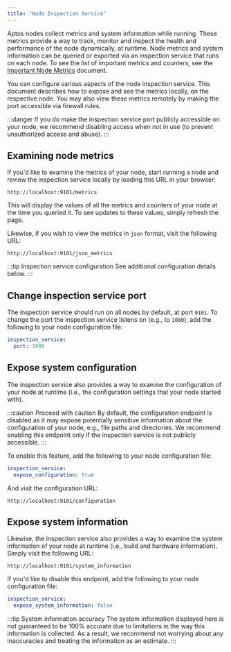```yaml
---
title: "Node Inspection Service"
---
```


Aptos nodes collect metrics and system information while running. These metrics provide a way to track,
monitor and inspect the health and performance of the node dynamically, at runtime. Node metrics and system
information can be queried or exported via an inspection service that runs on each node.
To see the list of important metrics and counters, see the [Important Node Metrics](./important-metrics.md) document.

You can configure various aspects of the node inspection service. This document describes how to expose and see the metrics locally, on the respective node. You may also view these metrics remotely by making the port accessible via firewall rules.

:::danger
If you do make the inspection service port publicly accessible on your node, we
recommend disabling access when not in use (to prevent unauthorized access and abuse).
:::

## Examining node metrics

If you'd like to examine the metrics of your node, start running a
node and review the inspection service locally by loading this URL in your browser:

```
http://localhost:9101/metrics
```

This will display the values of all the metrics and counters of your node at the time you queried it.
To see updates to these values, simply refresh the page.

Likewise, if you wish to view the metrics in `json` format, visit the following URL:

```
http://localhost:9101/json_metrics
```

:::tip Inspection service configuration
See additional configuration
details below.
:::

## Change inspection service port

The inspection service should run on all nodes by default, at port `9101`. To change
the port the inspection service listens on (e.g., to `1000`), add the following to your node
configuration file:

```yaml
inspection_service:
  port: 1000
```

## Expose system configuration

The inspection service also provides a way to examine the configuration of your node
at runtime (i.e., the configuration settings that your node started with).

:::caution Proceed with caution
By default, the configuration endpoint is disabled as it may expose potentially sensitive
information about the configuration of your node, e.g., file paths and directories. We
recommend enabling this endpoint only if the inspection service is not publicly accessible.
:::

To enable this feature, add the following to your node configuration file:

```yaml
inspection_service:
  expose_configuration: true
```

And visit the configuration URL:

```
http://localhost:9101/configuration
```

## Expose system information

Likewise, the inspection service also provides a way to examine the system information of your node
at runtime (i.e., build and hardware information). Simply visit the following URL:

```
http://localhost:9101/system_information
```

If you'd like to disable this endpoint, add the following to your node configuration file:

```yaml
inspection_service:
  expose_system_information: false
```

:::tip System information accuracy
The system information displayed here is not guaranteed to be 100% accurate due to limitations
in the way this information is collected. As a result, we recommend not worrying about any
inaccuracies and treating the information as an estimate.
:::
